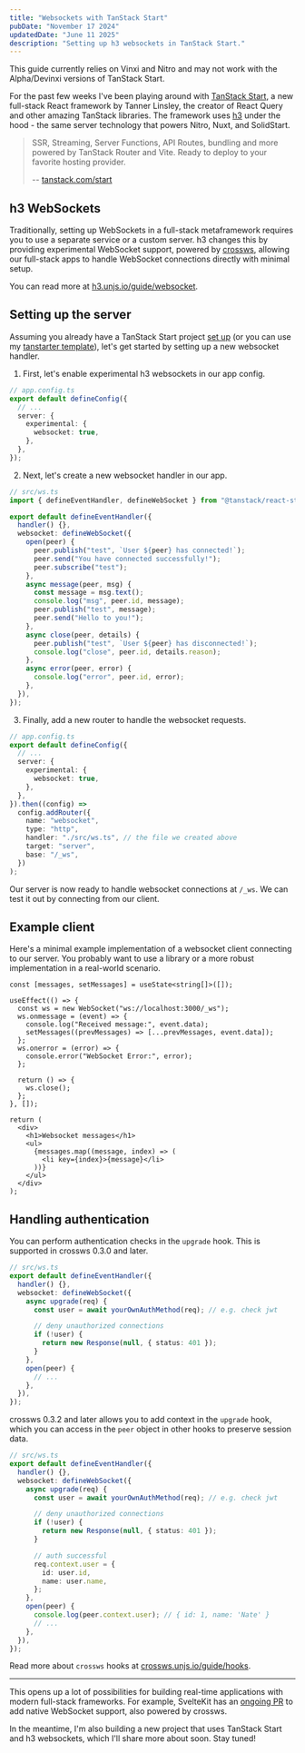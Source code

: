 ```yaml
---
title: "Websockets with TanStack Start"
pubDate: "November 17 2024"
updatedDate: "June 11 2025"
description: "Setting up h3 websockets in TanStack Start."
---
```



<Aside>
  This guide currently relies on Vinxi and Nitro and may not work with the Alpha/Devinxi versions of
  TanStack Start.
</Aside>

For the past few weeks I've been playing around with [TanStack Start](https://tanstack.com/start/latest), a new full-stack React framework by Tanner Linsley, the creator of React Query and other amazing TanStack libraries. The framework uses [h3](https://h3.unjs.io/) under the hood - the same server technology that powers Nitro, Nuxt, and SolidStart.

> SSR, Streaming, Server Functions, API Routes, bundling and more powered by TanStack Router and Vite. Ready to deploy to your favorite hosting provider.
>
> -- [tanstack.com/start](https://tanstack.com/start/latest)

## h3 WebSockets

Traditionally, setting up WebSockets in a full-stack metaframework requires you to use a separate service or a custom server. h3 changes this by providing experimental WebSocket support, powered by [crossws](https://crossws.unjs.io/), allowing our full-stack apps to handle WebSocket connections directly with minimal setup.

You can read more at [h3.unjs.io/guide/websocket](https://h3.unjs.io/guide/websocket).

## Setting up the server

Assuming you already have a TanStack Start project [set up](https://tanstack.com/start/latest/docs/framework/react/getting-started) (or you can use my [tanstarter template](https://github.com/dotnize/react-tanstarter)), let's get started by setting up a new websocket handler.

1. First, let's enable experimental h3 websockets in our app config.

```ts {5-7}
// app.config.ts
export default defineConfig({
  // ...
  server: {
    experimental: {
      websocket: true,
    },
  },
});
```

2. Next, let's create a new websocket handler in our app.

```ts
// src/ws.ts
import { defineEventHandler, defineWebSocket } from "@tanstack/react-start/server";

export default defineEventHandler({
  handler() {},
  websocket: defineWebSocket({
    open(peer) {
      peer.publish("test", `User ${peer} has connected!`);
      peer.send("You have connected successfully!");
      peer.subscribe("test");
    },
    async message(peer, msg) {
      const message = msg.text();
      console.log("msg", peer.id, message);
      peer.publish("test", message);
      peer.send("Hello to you!");
    },
    async close(peer, details) {
      peer.publish("test", `User ${peer} has disconnected!`);
      console.log("close", peer.id, details.reason);
    },
    async error(peer, error) {
      console.log("error", peer.id, error);
    },
  }),
});
```

3. Finally, add a new router to handle the websocket requests.

```ts {9-17}
// app.config.ts
export default defineConfig({
  // ...
  server: {
    experimental: {
      websocket: true,
    },
  },
}).then((config) =>
  config.addRouter({
    name: "websocket",
    type: "http",
    handler: "./src/ws.ts", // the file we created above
    target: "server",
    base: "/_ws",
  })
);
```

Our server is now ready to handle websocket connections at `/_ws`. We can test it out by connecting from our client.

## Example client

Here's a minimal example implementation of a websocket client connecting to our server. You probably want to use a library or a more robust implementation in a real-world scenario.

```tsx
const [messages, setMessages] = useState<string[]>([]);

useEffect(() => {
  const ws = new WebSocket("ws://localhost:3000/_ws");
  ws.onmessage = (event) => {
    console.log("Received message:", event.data);
    setMessages((prevMessages) => [...prevMessages, event.data]);
  };
  ws.onerror = (error) => {
    console.error("WebSocket Error:", error);
  };

  return () => {
    ws.close();
  };
}, []);

return (
  <div>
    <h1>Websocket messages</h1>
    <ul>
      {messages.map((message, index) => (
        <li key={index}>{message}</li>
      ))}
    </ul>
  </div>
);
```

## Handling authentication

You can perform authentication checks in the `upgrade` hook. This is supported in crossws 0.3.0 and later.

```ts {5-12}
// src/ws.ts
export default defineEventHandler({
  handler() {},
  websocket: defineWebSocket({
    async upgrade(req) {
      const user = await yourOwnAuthMethod(req); // e.g. check jwt

      // deny unauthorized connections
      if (!user) {
        return new Response(null, { status: 401 });
      }
    },
    open(peer) {
      // ...
    },
  }),
});
```

crossws 0.3.2 and later allows you to add context in the `upgrade` hook, which you can access in the `peer` object in other hooks to preserve session data.

```ts {14-17}
// src/ws.ts
export default defineEventHandler({
  handler() {},
  websocket: defineWebSocket({
    async upgrade(req) {
      const user = await yourOwnAuthMethod(req); // e.g. check jwt

      // deny unauthorized connections
      if (!user) {
        return new Response(null, { status: 401 });
      }

      // auth successful
      req.context.user = {
        id: user.id,
        name: user.name,
      };
    },
    open(peer) {
      console.log(peer.context.user); // { id: 1, name: 'Nate' }
      // ...
    },
  }),
});
```

Read more about `crossws` hooks at [crossws.unjs.io/guide/hooks](https://crossws.unjs.io/guide/hooks).

---

This opens up a lot of possibilities for building real-time applications with modern full-stack frameworks. For example, SvelteKit has an [ongoing PR](https://github.com/sveltejs/kit/pull/12973) to add native WebSocket support, also powered by crossws.

In the meantime, I'm also building a new project that uses TanStack Start and h3 websockets, which I'll share more about soon. Stay tuned!
